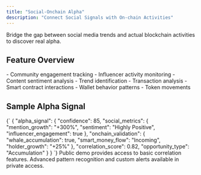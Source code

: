 ```yaml
---
title: "Social-Onchain Alpha"
description: "Connect Social Signals with On-chain Activities"
---
```


<Card title="Correlation Engine" icon="link">
  Bridge the gap between social media trends and actual blockchain activities to discover real alpha.
</Card>

## Feature Overview

<CardGroup cols={2}>
  <Card title="Social Intelligence" icon="messages">
    - Community engagement tracking
    - Influencer activity monitoring
    - Content sentiment analysis
    - Trend identification
  </Card>
  <Card title="On-chain Verification" icon="blockchain">
    - Transaction analysis
    - Smart contract interactions
    - Wallet behavior patterns
    - Token movements
  </Card>
</CardGroup>


## Sample Alpha Signal

<CodeBlock language="json">
{`
{
  "alpha_signal": {
    "confidence": 85,
    "social_metrics": {
      "mention_growth": "+300%",
      "sentiment": "Highly Positive",
      "influencer_engagement": true
    },
    "onchain_validation": {
      "whale_accumulation": true,
      "smart_money_flow": "Incoming",
      "holder_growth": "+25%"
    },
    "correlation_score": 0.82,
    "opportunity_type": "Accumulation"
  }
}
`}
</CodeBlock>

<Warning>
  Public demo provides access to basic correlation features. Advanced pattern recognition and custom alerts available in private access.
</Warning>